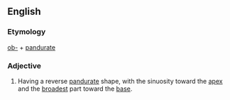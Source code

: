 
== English ==
===Etymology===
[[ob-]] + [[pandurate]]

===Adjective===
{{en-adj|-}}
#{{botany|of leaves}} Having a reverse [[pandurate]] shape, with the sinuosity toward the [[apex]] and the [[broad]]est part toward the [[base]].